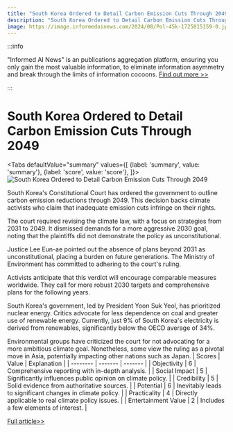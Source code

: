 ```yaml
---
title: "South Korea Ordered to Detail Carbon Emission Cuts Through 2049"
description: "South Korea Ordered to Detail Carbon Emission Cuts Through 2049"
image: https://image.informedainews.com/2024/08/Pol-45k-1725015159-0.jpg
---
```



:::info

"Informed AI News" is an publications aggregation platform, ensuring you only gain the most valuable information, to eliminate information asymmetry and break through the limits of information cocoons.  [Find out more >>](/)

:::

# South Korea Ordered to Detail Carbon Emission Cuts Through 2049


<Tabs
	defaultValue="summary"
	values={[
	{label: 'summary', value: 'summary'},
	{label: 'score', value: 'score'},
]}>
<TabItem value="summary">
<img
  src="https://image.informedainews.com/2024/08/Pol-45k-1725015159-0.jpg"
  alt="South Korea Ordered to Detail Carbon Emission Cuts Through 2049"
/>



South Korea's Constitutional Court has ordered the government to outline carbon emission reductions through 2049. This decision backs climate activists who claim that inadequate emission cuts infringe on their rights.

The court required revising the climate law, with a focus on strategies from 2031 to 2049. It dismissed demands for a more aggressive 2030 goal, noting that the plaintiffs did not demonstrate the policy as unconstitutional.

Justice Lee Eun-ae pointed out the absence of plans beyond 2031 as unconstitutional, placing a burden on future generations. The Ministry of Environment has committed to adhering to the court's ruling.

Activists anticipate that this verdict will encourage comparable measures worldwide. They call for more robust 2030 targets and comprehensive plans for the following years.

South Korea's government, led by President Yoon Suk Yeol, has prioritized nuclear energy. Critics advocate for less dependence on coal and greater use of renewable energy. Currently, just 9% of South Korea's electricity is derived from renewables, significantly below the OECD average of 34%.

Environmental groups have criticized the court for not advocating for a more ambitious climate goal. Nonetheless, some view the ruling as a pivotal move in Asia, potentially impacting other nations such as Japan.
</TabItem>
<TabItem value="score">
	| Scores     | Value   | Explanation |
	| -------- | ------- | ------- |
	| Objectivity  | 6    | Comprehensive reporting with in-depth analysis.    |
	| Social Impact | 5     | Significantly influences public opinion on climate policy.    |
	| Credibility    | 5    | Solid evidence from authoritative sources.    |
	| Potential    | 6    | Inevitably leads to significant changes in climate policy.    |
	| Practicality    | 4    | Directly applicable to real climate policy issues.    |
	| Entertainment Value    | 2    | Includes a few elements of interest.    |
</TabItem>
</Tabs>

[Full article>>](https://asia.nikkei.com/Spotlight/Environment/Climate-Change/Court-orders-South-Korea-to-specify-carbon-emission-cut-plans-through-2049)
